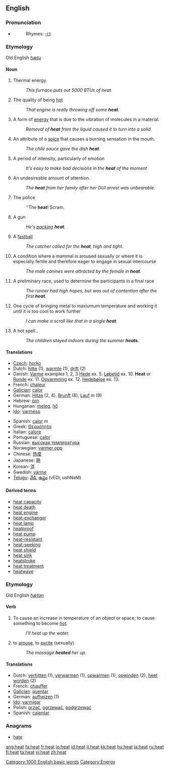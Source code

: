 ==English==

===Pronunciation===
*{{audio|en-us-heat.ogg|Audio (US)}}
*:Rhymes: [[Rhymes:English:-iːt|-iːt]]

===Etymology===
Old English ''[[hætu]]''

====Noun====
{{en-noun|s|-}}

# {{uncountable}} Thermal energy.
#: ''This furnace puts out 5000 BTUs of heat.''
# {{uncountable}} The quality of being [[hot]]
#: ''That engine is really throwing off some '''heat'''.''
# {{uncountable}} A form of [[energy]] that is due to the vibration of molecules in a material.
#: ''Removal of '''heat''' from the liquid caused it to turn into a solid.''
# {{uncountable}} An attribute of a [[spice]] that causes a burning sensation in the mouth.
#: ''The chile sauce gave the dish '''heat'''.''
# {{uncountable}} A period of intensity, particularly of emotion
#: ''It's easy to make bad decisions in the '''heat''' of the moment''
# {{uncountable}} An undesireable amount of attention.
#: ''The '''heat''' from her family after her DUI arrest was unbearable.''
# {{uncountable}} {{slang}} The police
#: ''The '''heat'''! Scram.
# {{uncountable}} {{slang}} A gun
#: ''He's [[pack]]ing '''heat'''.''
# {{countable}} {{baseball}} A [[fastball]]
#: ''The catcher called for the '''heat''', high and tight.''
# {{uncountable}} A condition where a mammal is aroused sexually or where it is especially fertile and therefore eager to engage in sexual intercourse
#: ''The male canines were attracted by the female in '''heat'''.''
# {{countable}} A preliminary race, used to determine the participants in a final race
#: ''The runner had high hopes, but was out of contention after the first '''heat'''.''
# {{countable}} One cycle of bringing metal to maxiumum temperature and working it until it is too cool to work further
#: ''I can make a scroll like that in a single '''heat'''.''
# {{countable}} A hot spell.<span id="heat13"></span>.
#: ''The children stayed indoors during the summer '''heats'''.''

====Translations====
{{rfc-trans}}
{{top}}
*[[Czech]]: [[horko]]
*Dutch: [[hitte]] {{f}} (1), [[warmte]] {{f}} (1), [[drift]] {{f}} (2)
*Danish: [[Varme]] examples 1, 2, 3 [[Hede]] ex. 5. [[Løbetid]] ex. 10. '''Heat''' or [[Runde]] ex. 11. [[Opvarmning]] ex. 12. [[Hedebølge]] ex. 13.
*French: [[chaleur]] {{f}}
*[[Galician]]: [[calor]] {{f}}
*German: [[Hitze]] {{f}} (2, 4), [[Brunft]] {{f}} (8), [[Lauf]] ''m'' (9)
*Hebrew: [[חום]] {{m}}
*Hungarian: [[meleg]], [[hő]]
*[[Ido]]: [[varmeso]]
{{mid}}
*Spanish: [[calor]] ''m''
*Greek: [[Θερμότητα]]
*Italian: [[calore]]
*Portuguese: [[calor]]
*Russian: [[высокая температура]]
*Norwegian: [[varmer opp]]
*Chinese: [[热度]]
*Japanese: [[熱]]
*Korean: [[열]]
*Swedish: [[värme]]
*[[Telugu]]: [[వేడి]], [[ఉష్ణం]] (vEDi, ushNaM)
{{bottom}}

==== Derived terms ====
* [[heat capacity]]
* [[heat death]]
* [[heat engine]]
* [[heat-exchanger]]
* [[heat lamp]]
* [[heatproof]]
* [[heat pump]]
* [[heat-resistant]]
* [[heat-seeking]]
* [[heat shield]]
* [[heat sink]]
* [[heatstroke]]
* [[heat treatment]]
* [[heatwave]]

===Etymology===
Old English ''[[hætan]]''

====Verb====
{{en-verb}}

# To cause an increase in temperature of an object or space; to cause something to become [[hot]].
#: ''I'll heat up the water.''
# to [[arouse]], to [[excite]] (sexually)
#: ''The massage '''heated''' her up.''

====Translations====
{{rfc-trans}}
*Dutch: [[verhitten]] (1), [[verwarmen]] (1), [[opwarmen]] (1), [[opwinden]] (2), [[heet worden]] (2)
*French: [[chauffer]]
*[[Galician]]: [[quentar]]
*German: [[aufheizen]] (1)
*[[Ido]]: [[varmigar]]
*Polish: [[grzać]], [[ogrzewać]], [[podgrzewać]]
*Spanish: [[calentar]]

===Anagrams===
*[[hate]]

[[Category:1000 English basic words]]
[[Category:Energy]]

[[ang:heat]]
[[fa:heat]]
[[fr:heat]]
[[io:heat]]
[[id:heat]]
[[it:heat]]
[[kk:heat]]
[[hu:heat]]
[[ja:heat]]
[[ru:heat]]
[[fi:heat]]
[[ta:heat]]
[[vi:heat]]
[[zh:heat]]
